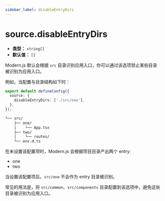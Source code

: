 ```yaml
---
sidebar_label: disableEntryDirs
---
```


# source.disableEntryDirs

- **类型：** `string[]`
- **默认值：** `[]`

Modern.js 默认会根据 `src` 目录识别应用入口，你可以通过该选项禁止某些目录被识别为应用入口。

例如，当配置与目录结构如下时：

```ts title="modern.config.ts"
export default defineConfig({
  source: {
    disableEntryDirs: ['./src/one'],
  },
});
```

```bash title="项目目录结构"
└── src/
    ├── one/
    |    └── App.tsx
    ├── two/
    |    └── routes/
    └── env.d.ts
```

在未设置该配置项时，Modern.js 会根据项目目录产出两个 entry:

- one
- two

当设置该配置项后，`src/one` 不会作为 entry 目录被识别。

常见的用法是，将 `src/common`、`src/components` 目录配置到该选项中，避免这些目录被识别为应用入口。
